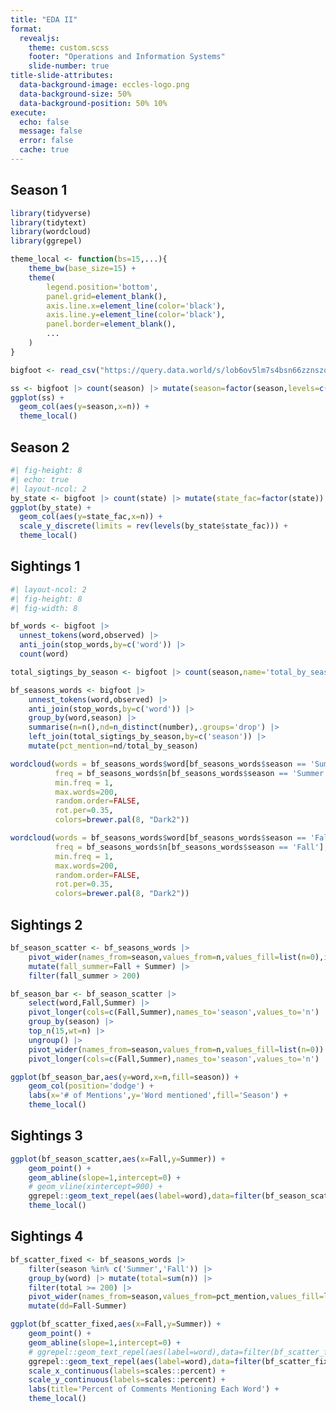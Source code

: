 ```yaml
---
title: "EDA II"
format:
  revealjs:
    theme: custom.scss
    footer: "Operations and Information Systems"
    slide-number: true
title-slide-attributes: 
  data-background-image: eccles-logo.png
  data-background-size: 50%
  data-background-position: 50% 10%
execute: 
  echo: false
  message: false
  error: false
  cache: true
---
```


## Season 1


```r
library(tidyverse)
library(tidytext)
library(wordcloud)
library(ggrepel)

theme_local <- function(bs=15,...){
    theme_bw(base_size=15) +
    theme(
        legend.position='bottom',
        panel.grid=element_blank(),
        axis.line.x=element_line(color='black'),
        axis.line.y=element_line(color='black'),
        panel.border=element_blank(),
        ...
    )
}
```

```r
bigfoot <- read_csv("https://query.data.world/s/lob6ov5lm7s4bsn66zznszqitfhqr7")
```

```r
ss <- bigfoot |> count(season) |> mutate(season=factor(season,levels=c('Unknown','Fall','Summer','Spring','Winter')))
ggplot(ss) + 
  geom_col(aes(y=season,x=n)) + 
  theme_local()
```

## Season 2

```r
#| fig-height: 8
#| echo: true
#| layout-ncol: 2
by_state <- bigfoot |> count(state) |> mutate(state_fac=factor(state))
ggplot(by_state) +
  geom_col(aes(y=state_fac,x=n)) +
  scale_y_discrete(limits = rev(levels(by_state$state_fac))) +
  theme_local()

```

## Sightings 1
```r
#| layout-ncol: 2
#| fig-height: 8
#| fig-width: 8

bf_words <- bigfoot |>
  unnest_tokens(word,observed) |>
  anti_join(stop_words,by=c('word')) |>
  count(word)

total_sigtings_by_season <- bigfoot |> count(season,name='total_by_season')

bf_seasons_words <- bigfoot |>
	unnest_tokens(word,observed) |>
	anti_join(stop_words,by=c('word')) |>
	group_by(word,season) |>
	summarise(n=n(),nd=n_distinct(number),.groups='drop') |>
	left_join(total_sigtings_by_season,by=c('season')) |>
	mutate(pct_mention=nd/total_by_season)

wordcloud(words = bf_seasons_words$word[bf_seasons_words$season == 'Summer'],
          freq = bf_seasons_words$n[bf_seasons_words$season == 'Summer'],
          min.freq = 1,
          max.words=200,
          random.order=FALSE,
          rot.per=0.35,
          colors=brewer.pal(8, "Dark2"))

wordcloud(words = bf_seasons_words$word[bf_seasons_words$season == 'Fall'],
          freq = bf_seasons_words$n[bf_seasons_words$season == 'Fall'],
          min.freq = 1,
          max.words=200,
          random.order=FALSE,
          rot.per=0.35,
          colors=brewer.pal(8, "Dark2"))

```

## Sightings 2

```r
bf_season_scatter <- bf_seasons_words |>
	pivot_wider(names_from=season,values_from=n,values_fill=list(n=0),id_cols=word) |>
	mutate(fall_summer=Fall + Summer) |>
	filter(fall_summer > 200)

bf_season_bar <- bf_season_scatter |>
	select(word,Fall,Summer) |>
	pivot_longer(cols=c(Fall,Summer),names_to='season',values_to='n') |>
	group_by(season) |>
	top_n(15,wt=n) |> 
	ungroup() |>
	pivot_wider(names_from=season,values_from=n,values_fill=list(n=0)) |> # pivot_wider trick to 0 pad
	pivot_longer(cols=c(Fall,Summer),names_to='season',values_to='n')

ggplot(bf_season_bar,aes(y=word,x=n,fill=season)) +
	geom_col(position='dodge') +
	labs(x='# of Mentions',y='Word mentioned',fill='Season') +
	theme_local()
```

## Sightings 3

```r
ggplot(bf_season_scatter,aes(x=Fall,y=Summer)) +
	geom_point() +
	geom_abline(slope=1,intercept=0) +
	# geom_vline(xintercept=900) +
	ggrepel::geom_text_repel(aes(label=word),data=filter(bf_season_scatter,Fall > 900)) +
	theme_local()
```

## Sightings 4

```r
bf_scatter_fixed <- bf_seasons_words |>
	filter(season %in% c('Summer','Fall')) |>
	group_by(word) |> mutate(total=sum(n)) |>
	filter(total >= 200) |>
	pivot_wider(names_from=season,values_from=pct_mention,values_fill=list(pct_mention=0),id_cols=word) |>
	mutate(dd=Fall-Summer)

ggplot(bf_scatter_fixed,aes(x=Fall,y=Summer)) +
	geom_point() +
	geom_abline(slope=1,intercept=0) +
	# ggrepel::geom_text_repel(aes(label=word),data=filter(bf_scatter_fixed,abs(dd) >= 0.03 | Fall >= 0.3)) +
	ggrepel::geom_text_repel(aes(label=word),data=filter(bf_scatter_fixed,abs(dd) >= 0.03)) +
	scale_x_continuous(labels=scales::percent) +
	scale_y_continuous(labels=scales::percent) +
	labs(title='Percent of Comments Mentioning Each Word') +
	theme_local()
```